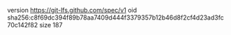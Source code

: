 version https://git-lfs.github.com/spec/v1
oid sha256:c8f69dc394f89b78aa7409d444f3379357b12b46d8f2cf4d23ad3fc70c142f82
size 187

